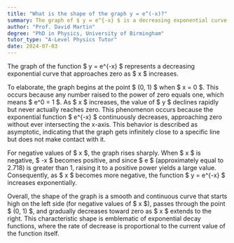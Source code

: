 ```yaml
---
title: "What is the shape of the graph y = e^(-x)?"
summary: The graph of $ y = e^{-x} $ is a decreasing exponential curve that asymptotically approaches zero as $ x $ increases.
author: "Prof. David Martin"
degree: "PhD in Physics, University of Birmingham"
tutor_type: "A-Level Physics Tutor"
date: 2024-07-03
---
```


The graph of the function $ y = e^{-x} $ represents a decreasing exponential curve that approaches zero as $ x $ increases.

To elaborate, the graph begins at the point $ (0, 1) $ when $ x = 0 $. This occurs because any number raised to the power of zero equals one, which means $ e^0 = 1 $. As $ x $ increases, the value of $ y $ declines rapidly but never actually reaches zero. This phenomenon occurs because the exponential function $ e^{-x} $ continuously decreases, approaching zero without ever intersecting the x-axis. This behavior is described as asymptotic, indicating that the graph gets infinitely close to a specific line but does not make contact with it.

For negative values of $ x $, the graph rises sharply. When $ x $ is negative, $ -x $ becomes positive, and since $ e $ (approximately equal to 2.718) is greater than 1, raising it to a positive power yields a large value. Consequently, as $ x $ becomes more negative, the function $ y = e^{-x} $ increases exponentially.

Overall, the shape of the graph is a smooth and continuous curve that starts high on the left side (for negative values of $ x $), passes through the point $ (0, 1) $, and gradually decreases toward zero as $ x $ extends to the right. This characteristic shape is emblematic of exponential decay functions, where the rate of decrease is proportional to the current value of the function itself.
    